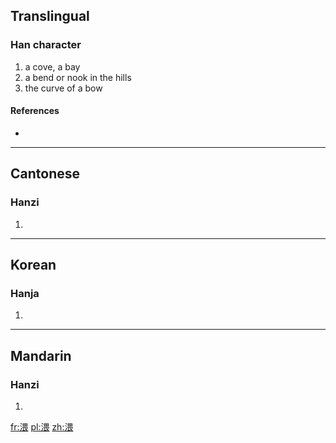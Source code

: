 ==Translingual==

===Han character===
{{Han char|rn=85|rad=水|as=09|sn=12|four=36132|canj=EWMV}}

# a cove, a bay
# a bend or nook in the hills
# the curve of a bow

====References====
* {{Han ref|kx=0634.090|dkj=17773|dj=1041.060|hdz=31677.020|uh=6E28|ud=28200|bh=DA44|bd=55876}}

----

==Cantonese==

===Hanzi===
{{yue-hanzi|jyut=|y=wui1}}

# {{defn|lang=yue|sort=水09}}

----

==Korean==

===Hanja===
{{ko-hanja|hangeul=아|eumhun=|rv=|mr=|y=}}

# {{defn|lang=ko|sort=水09}}

----

==Mandarin==

===Hanzi===
{{cmn-hanzi|pin=[[wēi]] ([[wei1]])|wg=wei<sup>1</sup>}}

# {{defn|lang=cmn|sort=水09}}

[[fr:渨]]
[[pl:渨]]
[[zh:渨]]